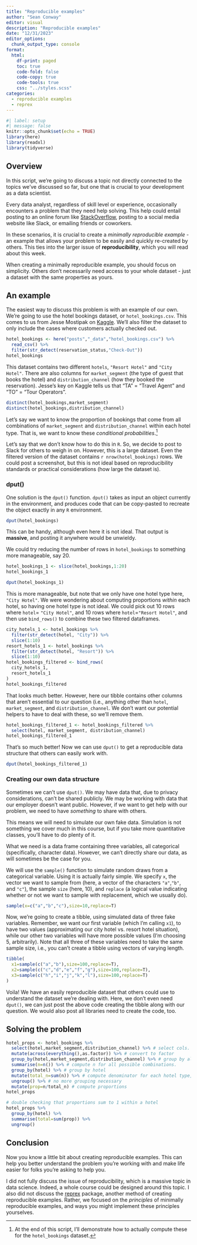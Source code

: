 ```yaml
---
title: "Reproducible examples"
author: "Sean Conway"
editor: visual
description: "Reproducible examples"  
date: "12/31/2023"
editor_options: 
  chunk_output_type: console
format:
  html:
    df-print: paged
    toc: true
    code-fold: false
    code-copy: true
    code-tools: true
    css: "../styles.scss"
categories:
  - reproducible examples
  - reprex
---
```


```r
#| label: setup
#| message: false
knitr::opts_chunk$set(echo = TRUE)
library(here)
library(readxl)
library(tidyverse)
```

## Overview

In this script, we're going to discuss a topic not directly connected to the topics we've discussed so far, but one that is crucial to your development as a data scientist.

Every data analyst, regardless of skill level or experience, occasionally encounters a problem that they need help solving. This help could entail posting to an online forum like [StackOverflow](https://stackoverflow.com/), posting to a social media website like Slack, or emailing friends or coworkers.

In these scenarios, it is crucial to create a *minimally reproducible example* - an example that allows your problem to be easily and quickly re-created by others. This ties into the larger issue of **reproducibility**, which you will read about this week.

When creating a minimally reproducible example, you should focus on simplicity. Others don't necessarily need access to your whole dataset - just a dataset with the same properties as yours.

## An example

The easiest way to discuss this problem is with an example of our own. We're going to use the hotel bookings dataset, or `hotel_bookings.csv`. This comes to us from Jesse Mostipak on [Kaggle](https://www.kaggle.com/datasets/jessemostipak/hotel-booking-demand). We'll also filter the dataset to only include the cases where customers actually checked out.

```r
hotel_bookings <- here("posts","_data","hotel_bookings.csv") %>%
  read_csv() %>%
  filter(str_detect(reservation_status,"Check-Out"))
hotel_bookings
```

This dataset contains two different `hotels`, `"Resort Hotel"` and `"City Hotel"`. There are also columns for `market_segment` (the type of guest that books the hotel) and `distribution_channel` (how they booked the reservation). Jesse's key on Kaggle tells us that "TA" = "Travel Agent" and "TO" = "Tour Operators".

```r
distinct(hotel_bookings,market_segment)
distinct(hotel_bookings,distribution_channel)
```

Let's say we want to know the proportion of bookings that come from all combinations of `market_segment` and `distribution_channel` within each hotel type. That is, we want to know these *conditional probabilities*.[^1]

[^1]: At the end of this script, I'll demonstrate how to actually compute these for the `hotel_bookings` dataset.

Let's say that we don't know how to do this in `R`. So, we decide to post to Slack for others to weigh in on. However, this is a large dataset. Even the filtered version of the dataset contains `r nrow(hotel_bookings)` rows. We could post a screenshot, but this is not ideal based on reproducibility standards or practical considerations (how large the dataset is).

### dput()

One solution is the `dput()` function. `dput()` takes as input an object currently in the environment, and produces code that can be copy-pasted to recreate the object exactly in any `R` environment.

```r
dput(hotel_bookings)
```

This can be handy, although even here it is not ideal. That output is **massive**, and posting it anywhere would be unwieldy.

We could try reducing the number of rows in `hotel_bookings` to something more manageable, say 20.

```r
hotel_bookings_1 <- slice(hotel_bookings,1:20)
hotel_bookings_1
```

```r
dput(hotel_bookings_1)
```

This is more manageable, but note that we only have one hotel type here, `"City Hotel"`. We were wondering about computing proportions *within* each hotel, so having one hotel type is not ideal. We could pick out 10 rows where `hotel`= `"City Hotel"`, and 10 rows where `hotel`=`"Resort Hotel"`, and then use `bind_rows()` to combine these two filtered dataframes.

```r
city_hotels_1 <- hotel_bookings %>%
  filter(str_detect(hotel, "City")) %>%
  slice(1:10)
resort_hotels_1 <- hotel_bookings %>%
  filter(str_detect(hotel, "Resort")) %>%
  slice(1:10)
hotel_bookings_filtered <- bind_rows(
  city_hotels_1,
  resort_hotels_1
)
hotel_bookings_filtered
```

That looks much better. However, here our tibble contains other columns that aren't essential to our question (i.e., anything other than `hotel`, `market_segment`, and `distribution_channel`. We don't want our potential helpers to have to deal with these, so we'll remove them.

```r
hotel_bookings_filtered_1 <- hotel_bookings_filtered %>%
  select(hotel, market_segment, distribution_channel)
hotel_bookings_filtered_1
```

That's so much better! Now we can use `dput()` to get a reproducible data structure that others can easily work with.

```r
dput(hotel_bookings_filtered_1)
```

### Creating our own data structure

Sometimes we can't use `dput()`. We may have data that, due to privacy considerations, can't be shared publicly. We may be working with data that our employer doesn't want public. However, if we want to get help with our problem, we need to have *something* to share with others.

This means we will need to simulate our own fake data. Simulation is not something we cover much in this course, but if you take more quantitative classes, you'll have to do plenty of it.

What we need is a data frame containing three variables, all categorical (specifically, character data). However, we can't directly share our data, as will sometimes be the case for you.

We will use the `sample()` function to simulate random draws from a categorical variable. Using it is actually fairly simple. We specify `x`, the vector we want to sample from (here, a vector of the characters `"a"`,`"b"`, and `"c"`), the sample `size` (here, 10), and `replace` (a logical value indicating whether or not we want to sample with replacement, which we usually do).

```r
sample(x=c("a","b","c"),size=10,replace=T)
```

Now, we're going to create a tibble, using simulated data of three fake variables. Remember, we want our first variable (which I'm calling `x1`), to have two values (approximating our city hotel vs. resort hotel situation), while our other two variables will have more possible values (I'm choosing 5, arbitrarily). Note that all three of these variables need to take the same sample size, i.e., you can't create a tibble using vectors of varying length.

```r
tibble(
  x1=sample(c("a","b"),size=100,replace=T),
  x2=sample(c("c","d","e","f","g"),size=100,replace=T),
  x3=sample(c("h","i","j","k","l"),size=100,replace=T)
)
```

Voila! We have an easily reproducible dataset that others could use to understand the dataset we're dealing with. Here, we don't even need `dput()`, we can just post the above code creating the tibble along with our question. We would also post all libraries need to create the code, too.

## Solving the problem

```r
hotel_props <- hotel_bookings %>%
  select(hotel,market_segment,distribution_channel) %>% # select cols. we're working with
  mutate(across(everything(),as.factor)) %>% # convert to factor 
  group_by(hotel,market_segment,distribution_channel) %>% # group by all three variables
  summarise(n=n()) %>% # compute n for all possible combinations.
  group_by(hotel) %>% # group by hotel
  mutate(total_n=sum(n)) %>% # compute denominator for each hotel type, use mutate to store it for working with
  ungroup() %>% # no more grouping necessary
  mutate(prop=n/total_n) # compute proportions
hotel_props

# double checking that proportions sum to 1 within a hotel
hotel_props %>%
  group_by(hotel) %>%
  summarise(total=sum(prop)) %>%
  ungroup()
```

## Conclusion

Now you know a little bit about creating reproducible examples. This can help you better understand the problem you're working with and make life easier for folks you're asking to help you.

I did not fully discuss the issue of reproducibility, which is a massive topic in data science. Indeed, a whole course could be designed around this topic. I also did not discuss the [reprex](https://reprex.tidyverse.org/) package, another method of creating reproducible examples. Rather, we focused on the *principles* of minimally reproducible examples, and ways you might implement these principles yourselves.

